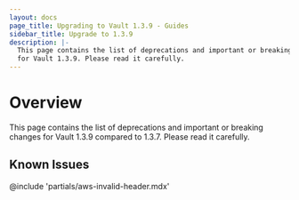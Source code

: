 ```yaml
---
layout: docs
page_title: Upgrading to Vault 1.3.9 - Guides
sidebar_title: Upgrade to 1.3.9
description: |-
  This page contains the list of deprecations and important or breaking changes
  for Vault 1.3.9. Please read it carefully.
---
```


# Overview

This page contains the list of deprecations and important or breaking changes
for Vault 1.3.9 compared to 1.3.7. Please read it carefully.

## Known Issues

@include 'partials/aws-invalid-header.mdx'
